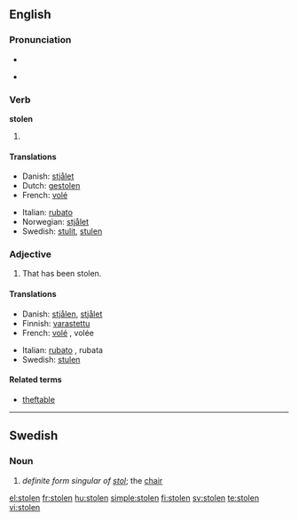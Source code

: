 {{also|stollen}}
==English==

===Pronunciation===
* {{IPA|/'stəʊlən/}}
* {{audio|en-us-stolen.ogg|Audio (US)}}
*: {{rhymes|əʊlən}}

===Verb===
'''stolen'''

# {{past participle of|[[steal]]}}

====Translations====
{{trans-top|past participle of ''to steal''}}
* Danish: [[stjålet]]
* Dutch: [[gestolen]]
* French: [[volé]]
{{trans-mid}}
* Italian: [[rubato]]
* Norwegian: [[stjålet]]
* Swedish: [[stulit]], [[stulen]]
{{trans-bottom}}

===Adjective===
{{en-adj|-}}

# That has been stolen.

====Translations====
{{trans-top|that has been stolen}}
* Danish: [[stjålen]], [[stjålet]]
* Finnish: [[varastettu]]
* French: [[volé]] {{m}}, volée {{f}}
{{trans-mid}}
* Italian: [[rubato]] {{m}}, rubata {{f}}
* Swedish: [[stulen]]
{{trans-bottom}}

====Related terms====
* [[theftable]]

----

==Swedish==

===Noun===
{{infl|sv|noun}}

# ''definite form singular of [[stol]]'';  the [[chair]]

[[el:stolen]]
[[fr:stolen]]
[[hu:stolen]]
[[simple:stolen]]
[[fi:stolen]]
[[sv:stolen]]
[[te:stolen]]
[[vi:stolen]]